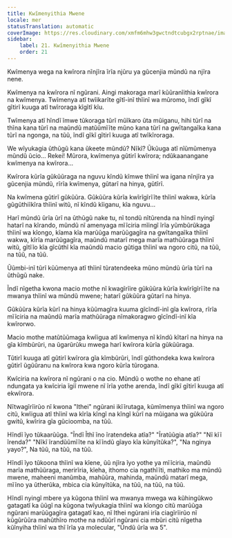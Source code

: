 ```yaml
---
title: Kwĩmenyithia Mwene
locale: mer
statusTranslation: automatic
coverImage: https://res.cloudinary.com/xmfm6mhw3gwctndtcubgx2rptnae/image/upload/v1740468922/small_cover_tratado_de_psicologia_revolucionaria_a4c0dca4e0.webp
sidebar:
    label: 21. Kwĩmenyithia Mwene
    order: 21
---
```

Kwĩmenya wega na kwĩrora nĩnjĩra ĩrĩa njũru ya gũcenjia mũndũ na njĩra nene.

Kwĩmenya na kwĩrora nĩ ngũrani. Aingi makoraga marĩ kũũranĩithia kwĩrora na kwĩmenya. Twĩmenya atĩ twĩikarĩte gĩtĩ-inĩ thĩinĩ wa mũromo, ĩndĩ gĩkĩ gĩtirĩ kuuga atĩ twĩroraga kĩgĩtĩ kĩu.

Twĩmenya atĩ hĩndĩ ĩmwe tũkoraga tũrĩ mũĩkaro ũta mũiganu, hihi tũrĩ na thĩna kana tũrĩ na maũndũ matũũmĩĩte mũno kana tũrĩ na gwĩtangaĩka kana tũrĩ na ngonga, na tũũ, ĩndĩ gĩkĩ gĩtirĩ kuuga atĩ twĩkĩroraga.

We wĩyukagia ũthũgũ kana ũkeete mũndũ? Nĩkĩ? Ũkũuga atĩ nĩũmũmenya mũndũ ũcio... Rekei! Mũrora, kwĩmenya gũtirĩ kwĩrora; ndũkaanangane kwĩmenya na kwĩrora...

Kwĩrora kũrĩa gũkũũraga na nguvu kĩndũ kĩmwe thĩinĩ wa igana nĩnjĩra ya gũcenjia mũndũ, rĩrĩa kwĩmenya, gũtarĩ na hinya, gũtĩrĩ.

Na kwĩmena gũtirĩ gũkũũra. Gũkũũra kũrĩa kwĩrĩgĩrĩĩte thĩinĩ wakwa, kũrĩa gũgũthiĩkĩra thĩinĩ witũ, nĩ kĩndũ kĩiganu, kĩa nguvu...

Harĩ mũndũ ũrĩa ũrĩ na ũthũgũ nake tu, nĩ tondũ nĩtũrenda na hĩndĩ nyingĩ hatarĩ na kĩrando, mũndũ nĩ amenyaga mĩĩciria mĩingĩ ĩrĩa yũmbũrũkaga thĩinĩ wa kĩongo, kĩama kĩa marũũga marũũgagĩra na gwĩtangaĩka thĩinĩ wakwa, kĩrĩa marũũgagĩra, maũndũ matarĩ mega marĩa mathũũraga thĩinĩ witũ, gĩtĩĩo kĩa gĩcũthĩ kĩa maũndũ macio gũtiga thĩinĩ wa ngoro citũ, na tũũ, na tũũ, na tũũ.

Ũũmbi-inĩ tũrĩ kũũmenya atĩ thĩinĩ tũratendeeka mũno mũndũ ũrĩa tũrĩ na ũthũgũ nake.

Ĩndĩ nĩgetha kwona macio mothe nĩ kwagĩrĩire gũkũũra kũrĩa kwĩrĩgĩrĩĩte na mwanya thĩinĩ wa mũndũ mwene; hatarĩ gũkũũra gũtarĩ na hinya.

Gũkũũra kũrĩa kũrĩ na hinya kũũmagĩra kuuma gĩcĩndĩ-inĩ gĩa kwĩrora, rĩrĩa mĩĩciria na maũndũ marĩa mathũũraga nĩmakoragwo gĩcĩndĩ-inĩ kĩa kwĩrorwo.

Macio mothe matũtũũmaga kwĩigua atĩ kwĩmenya nĩ kĩndũ kĩtarĩ na hinya na gĩa kĩmbũrũri, na ũgarũrũku mwega harĩ kwĩrora kũrĩa gũkũũraga.

Tũtirĩ kuuga atĩ gũtirĩ kwĩrora gĩa kĩmbũrũri, ĩndĩ gũthondeka kwa kwĩrora gũtirĩ ũgũũranu na kwĩrora kwa ngoro kũrĩa tũrogana.

Kwĩciria na kwĩrora nĩ ngũrani o na cio. Mũndũ o wothe no ehane atĩ ndungata ya kwĩciria ĩgiĩ mwene nĩ ĩrĩa yothe arenda, ĩndĩ gĩkĩ gĩtirĩ kuuga atĩ ekwĩrora.

Nĩtwagĩrĩirũo nĩ kwona "Ithei" ngũrani ikĩĩrutaga, kũmĩmenya thĩinĩ wa ngoro citũ, kwĩigua atĩ thĩinĩ wa kĩrĩa kĩngĩ na kĩngĩ kũrĩ na mũigana wa gũkũũra gwitũ, kwĩrira gĩa gũcioomba, na tũũ.

Hĩndĩ ĩyo tũkaarũũga. "Ĩndĩ Ĩthĩ ĩno ĩratendeka atĩa?" "Ĩratũũgia atĩa?" "Nĩ kĩĩ ĩrenda?" "Nĩkĩ ĩrandũũmĩĩte na kĩĩndũ gĩayo kĩa kũnyĩtũka?", "Na nginya yayo?", Na tũũ, na tũũ, na tũũ.

Hĩndĩ ĩyo tũkoona thĩinĩ wa kĩene, ũũ njĩra ĩyo yothe ya mĩĩciria, maũndũ marĩa mathũũraga, merirĩria, kĩeha, ithomo cia ngathĩĩti, mathiko ma mũndũ mwene, maheeni manũmba, mahũũra, mahinda, maũndũ matarĩ mega, mĩĩno ya ũtherũka, mbica cia kũnyĩtũka, na tũũ, na tũũ, na tũũ.

Hĩndĩ nyingĩ mbere ya kũgona thĩinĩ wa mwanya mwega wa kũhingũkwo gatagatĩ ka ũũgĩ na kũgona twĩyukagia thĩinĩ wa kĩongo citũ marũũga ngũrani marũũgagĩra gatagatĩ kao, nĩ Ithei ngũrani irĩa ciagĩrĩirũo nĩ kũgũrũũra mahũthĩro mothe na ndũũrĩ ngũrani cia mbũri citũ nĩgetha kũĩnyiha thĩinĩ wa thĩ ĩrĩa ya molecular, "Ũndũ ũrĩa wa 5".

